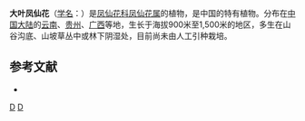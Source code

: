 {{Speciesbox 
| taxon = Impatiens apalophylla
| authority = Hook. f.
}}
'''大叶凤仙花'''（[[学名|学名]]：{{lang|la|''Impatiens apalophylla''}}）是[[凤仙花科|凤仙花科]][[凤仙花属|凤仙花属]]的植物，是中国的特有植物。分布在[[中国大陆|中国大陆]]的[[云南|云南]]、[[贵州|贵州]]、[[广西|广西]]等地，生长于海拔900米至1,500米的地区，多生在山谷沟底、山坡草丛中或林下阴湿处，目前尚未由人工引种栽培。

== 参考文献 ==
<div class="references-small">
* {{cite web| url =http://www.bioinfo.cn/db05/KmzwSpecies.php?action=view&id=1936| title =大叶凤仙花| work =《中国高等植物数据库全库》| publisher =中国科学院微生物研究所| author =昆明植物研究所| accessdate =2009-02-22| deadurl =yes| archiveurl =https://web.archive.org/web/20160305103911/http://www.bioinfo.cn/db05/KmzwSpecies.php?action=view&id=1936| archivedate =2016-03-05}}
</div>
{{Taxonbar|from=Q10933911}}

[[Category:凤仙花属|D]]
[[Category:中國特有植物|D]]